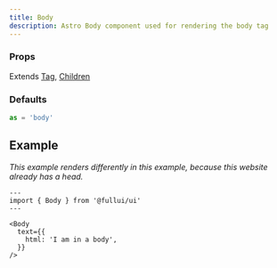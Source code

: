```yaml
---
title: Body
description: Astro Body component used for rendering the body tag
---
```



### Props
Extends [Tag](/utility/tag), [Children](/utility/children)

### Defaults
```ts
as = 'body' 
```

## Example
_This example renders differently in this example, because this website already has a head._
```astro live
---
import { Body } from '@fullui/ui'
---

<Body 
  text={{
    html: 'I am in a body',
  }}
/>
```
